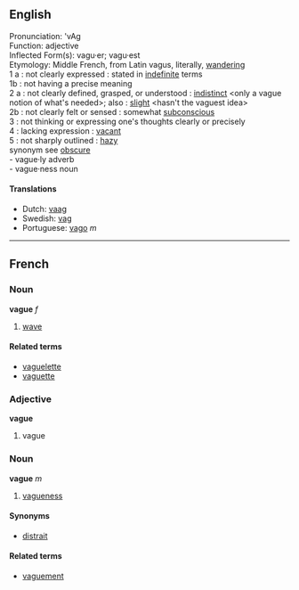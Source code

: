 ==English==
Pronunciation: 'vAg<br>
Function: adjective<br>
Inflected Form(s): vagu·er; vagu·est<br>
Etymology: Middle French, from Latin vagus, literally, [[wandering]]<br>
1 a : not clearly expressed : stated in [[indefinite]] terms <vague accusation><br> 1b : not having a precise meaning <vague term of abuse><br>
2 a : not clearly defined, grasped, or understood : [[indistinct]] <only a vague notion of what's needed>; also : [[slight]] <a vague hint of a thickening waistline> <hasn't the vaguest idea> <br>2b : not clearly felt or sensed : somewhat [[subconscious]] <a vague longing><br>
3 : not thinking or expressing one's thoughts clearly or precisely <vague about dates and places><br>
4 : lacking expression : [[vacant]]<br>
5 : not sharply outlined : [[hazy]]<br>
synonym see [[obscure]]<br>
- vague·ly adverb<br>
- vague·ness noun<br>

====Translations====
*Dutch: [[vaag]]
*Swedish: [[vag]]
*Portuguese: [[vago]] ''m''

----

==French==
===Noun===
'''vague''' ''f''

#[[wave]]

====Related terms====
*[[vaguelette]]
*[[vaguette]]

===Adjective===
'''vague'''

# vague

===Noun===
'''vague''' ''m''

# [[vagueness]]

====Synonyms====
*[[distrait]]

====Related terms====
*[[vaguement]]
